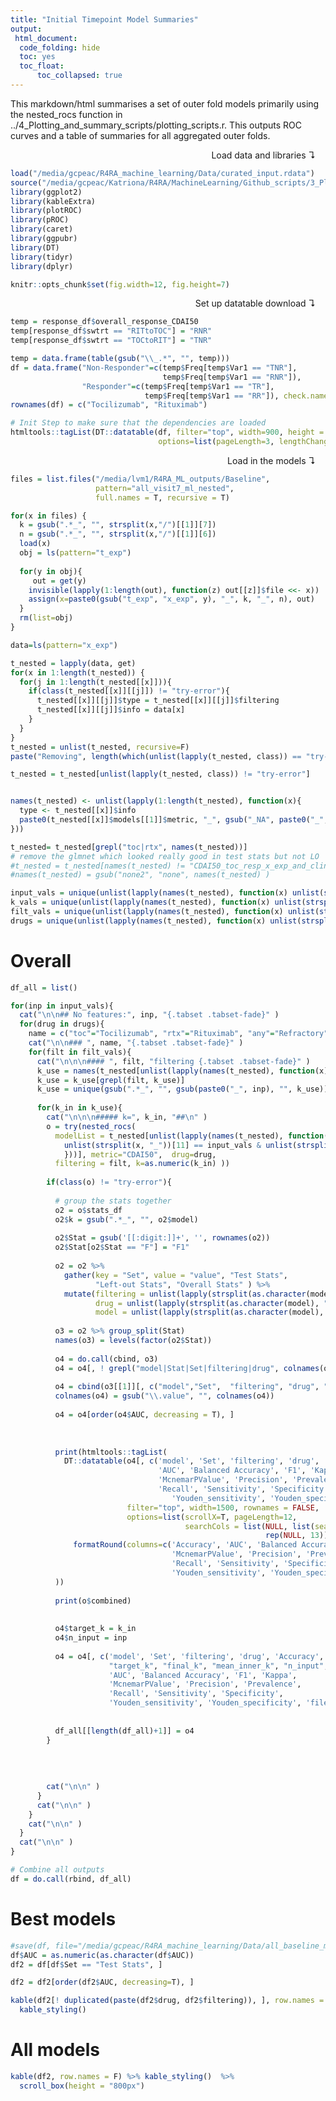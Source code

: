 ```yaml
---
title: "Initial Timepoint Model Summaries"
output:
 html_document: 
  code_folding: hide
  toc: yes
  toc_float:
      toc_collapsed: true
---
```


This markdown/html summarises a set of outer fold models primarily using the 
nested_rocs function in ../4_Plotting_and_summary_scripts/plotting_scripts.r. This outputs
ROC curves and a table of summaries for all aggregated outer folds. 

<div style="text-align: right"> Load data and libraries ↴ &nbsp; &nbsp; </div>

```r
load("/media/gcpeac/R4RA_machine_learning/Data/curated_input.rdata")
source("/media/gcpeac/Katriona/R4RA/MachineLearning/Github_scripts/3_Plotting_scripts/plotting_scripts.r")
library(ggplot2)
library(kableExtra)
library(plotROC)
library(pROC)
library(caret)
library(ggpubr)
library(DT)
library(tidyr)
library(dplyr)

knitr::opts_chunk$set(fig.width=12, fig.height=7)
```

<div style="text-align: right"> Set up datatable download ↴ &nbsp; &nbsp; </div>

```r
temp = response_df$overall_response_CDAI50
temp[response_df$swtrt == "RITtoTOC"] = "RNR"
temp[response_df$swtrt == "TOCtoRIT"] = "TNR"

temp = data.frame(table(gsub("\\_.*", "", temp)))
df = data.frame("Non-Responder"=c(temp$Freq[temp$Var1 == "TNR"], 
                                  temp$Freq[temp$Var1 == "RNR"]), 
                "Responder"=c(temp$Freq[temp$Var1 == "TR"], 
                              temp$Freq[temp$Var1 == "RR"]), check.names = F)
rownames(df) = c("Tocilizumab", "Rituximab")

# Init Step to make sure that the dependencies are loaded
htmltools::tagList(DT::datatable(df, filter="top", width=900, height = "100%", 
                                 options=list(pageLength=3, lengthChange=FALSE)))
```

<div style="text-align: right"> Load in the models ↴ &nbsp; &nbsp; </div>


```r
files = list.files("/media/lvm1/R4RA_ML_outputs/Baseline", 
                   pattern="all_visit7_ml_nested", 
                   full.names = T, recursive = T)

for(x in files) {
  k = gsub(".*_", "", strsplit(x,"/")[[1]][7])
  n = gsub(".*_", "", strsplit(x,"/")[[1]][6])
  load(x)
  obj = ls(pattern="t_exp")
  
  for(y in obj){ 
     out = get(y)
    invisible(lapply(1:length(out), function(z) out[[z]]$file <<- x))
    assign(x=paste0(gsub("t_exp", "x_exp", y), "_", k, "_", n), out) 
  }
  rm(list=obj)
}

data=ls(pattern="x_exp")

t_nested = lapply(data, get)
for(x in 1:length(t_nested)) {
  for(j in 1:length(t_nested[[x]])){
    if(class(t_nested[[x]][[j]]) != "try-error"){
      t_nested[[x]][[j]]$type = t_nested[[x]][[j]]$filtering
      t_nested[[x]][[j]]$info = data[x]
    }
  }
}
t_nested = unlist(t_nested, recursive=F)
paste("Removing", length(which(unlist(lapply(t_nested, class)) == "try-error")), "models which failed")

t_nested = t_nested[unlist(lapply(t_nested, class)) != "try-error"]


names(t_nested) <- unlist(lapply(1:length(t_nested), function(x){
  type <- t_nested[[x]]$info
  paste0(t_nested[[x]]$models[[1]]$metric, "_", gsub("_NA", paste0("_", unique(t_nested[[1]]$df$n_output_genes)), type))
}))

t_nested= t_nested[grepl("toc|rtx", names(t_nested))]
# remove the glmnet which looked really good in test stats but not LO
#t_nested = t_nested[names(t_nested) != "CDAI50_toc_resp_x_exp_and_clin_none_glmnet_100_1438"]
#names(t_nested) = gsub("none2", "none", names(t_nested) )

input_vals = unique(unlist(lapply(names(t_nested), function(x) unlist(strsplit(x, "_"))[11])))
k_vals = unique(unlist(lapply(names(t_nested), function(x) unlist(strsplit(x, "_"))[10])))
filt_vals = unique(unlist(lapply(names(t_nested), function(x) unlist(strsplit(x, "_"))[8])))
drugs = unique(unlist(lapply(names(t_nested), function(x) unlist(strsplit(x, "_"))[2])))
```

# Overall {.tabset .tabset-fade}

```r
df_all = list()

for(inp in input_vals){
  cat("\n\n## No features:", inp, "{.tabset .tabset-fade}" )
  for(drug in drugs){
    name = c("toc"="Tocilizumab", "rtx"="Rituximab", "any"="Refractory")[drug]
    cat("\n\n### ", name, "{.tabset .tabset-fade}" )
    for(filt in filt_vals){
      cat("\n\n\n#### ", filt, "filtering {.tabset .tabset-fade}" )
      k_use = names(t_nested[unlist(lapply(names(t_nested), function(x) unlist(strsplit(x, "_"))[11])) == input_vals])
      k_use = k_use[grepl(filt, k_use)]
      k_use = unique(gsub(".*_", "", gsub(paste0("_", inp), "", k_use)))
      
      for(k_in in k_use){
        cat("\n\n\n##### k=", k_in, "##\n" )
        o = try(nested_rocs(
          modelList = t_nested[unlist(lapply(names(t_nested), function(x) {
            unlist(strsplit(x, "_"))[11] == input_vals & unlist(strsplit(x, "_"))[8] == filt
            }))], metric="CDAI50",  drug=drug, 
          filtering = filt, k=as.numeric(k_in) ))
        
        if(class(o) != "try-error"){
          
          # group the stats together
          o2 = o$stats_df
          o2$k = gsub(".*_", "", o2$model)
          
          o2$Stat = gsub('[[:digit:]]+', '', rownames(o2))
          o2$Stat[o2$Stat == "F"] = "F1"
          
          o2 = o2 %>%
            gather(key = "Set", value = "value", "Test Stats", 
                   "Left-out Stats", "Overall Stats" ) %>%
            mutate(filtering = unlist(lapply(strsplit(as.character(model), "_"), "[[", 8)),
                   drug = unlist(lapply(strsplit(as.character(model), "_"), "[[", 2)),
                   model = unlist(lapply(strsplit(as.character(model), "_"), "[[", 9)))
          
          o3 = o2 %>% group_split(Stat)
          names(o3) = levels(factor(o2$Stat))
          
          o4 = do.call(cbind, o3)
          o4 = o4[, ! grepl("model|Stat|Set|filtering|drug", colnames(o4))]
         
          o4 = cbind(o3[[1]][, c("model","Set",  "filtering", "drug", "file")], o4)
          colnames(o4) = gsub("\\.value", "", colnames(o4))
          
          o4 = o4[order(o4$AUC, decreasing = T), ]
          
          
          
          print(htmltools::tagList(
            DT::datatable(o4[, c('model', 'Set', 'filtering', 'drug', 'Accuracy',
                                 'AUC', 'Balanced Accuracy', 'F1', 'Kappa',
                                 'McnemarPValue', 'Precision', 'Prevalence',
                                 'Recall', 'Sensitivity', 'Specificity', 
                                    'Youden_sensitivity', 'Youden_specificity')],
                          filter="top", width=1500, rownames = FALSE,
                          options=list(scrollX=T, pageLength=12,
                                       searchCols = list(NULL, list(search = 'Test Stats'),
                                                         rep(NULL, 13)))) %>%
              formatRound(columns=c('Accuracy', 'AUC', 'Balanced Accuracy', 'F1', 'Kappa',
                                    'McnemarPValue', 'Precision', 'Prevalence',
                                    'Recall', 'Sensitivity', 'Specificity', 
                                    'Youden_sensitivity', 'Youden_specificity'), digits=3)
          ))
          
          print(o$combined)
          
          
          o4$target_k = k_in
          o4$n_input = inp
          
          o4 = o4[, c('model', 'Set', 'filtering', 'drug', 'Accuracy',
                      "target_k", "final_k", "mean_inner_k", "n_input",
                      'AUC', 'Balanced Accuracy', 'F1', 'Kappa',
                      'McnemarPValue', 'Precision', 'Prevalence',
                      'Recall', 'Sensitivity', 'Specificity', 
                      'Youden_sensitivity', 'Youden_specificity', 'file')]
          
          
          df_all[[length(df_all)+1]] = o4
        }
        
        
        
        
        cat("\n\n" )
      }
      cat("\n\n" )
    }
    cat("\n\n" )
  }
  cat("\n\n" )
}

# Combine all outputs
df = do.call(rbind, df_all)

```

# Best models

```r
#save(df, file="/media/gcpeac/R4RA_machine_learning/Data/all_baseline_model_summaries2.rdata")
df$AUC = as.numeric(as.character(df$AUC))
df2 = df[df$Set == "Test Stats", ]

df2 = df2[order(df2$AUC, decreasing=T), ]

kable(df2[! duplicated(paste(df2$drug, df2$filtering)), ], row.names = F) %>% 
  kable_styling()
```

# All models 

```r
kable(df2, row.names = F) %>% kable_styling()  %>% 
  scroll_box(height = "800px")
```